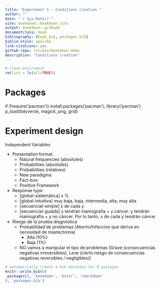 ```yaml
--- 
title: "Experiment 1 - Conditions creation "
author: ""
date: "`r Sys.Date()`"
site: bookdown::bookdown_site
output: bookdown::gitbook
documentclass: book
bibliography: [book.bib, packages.bib]
biblio-style: apalike
link-citations: yes
github-repo: rstudio/bookdown-demo
description: "Conditions creation"
---
```



```r
# Clean enviroment
rm(list = ls(all=TRUE))
```

# Packages
if (!require('pacman')) install.packages('pacman'); library('pacman')
p_load(tidyverse, magick, png, grid)

# Experiment design 

Independent Variables

* Presentation format:
    + Natural frequencies (absolutes)
    + Probabilities (absolutes)
    + Probabilities (relatives)
    + New paradigma
    + Fact-box
    + Positive Framework

* Response type
    + [global-sistemática]    x %  
    + [global-intuitiva] muy baja, baja, intermedia, alta, muy alta
    + [secuencial-simple]   x   de cada   y  
    + [secuencial-guiada]  y   tendrán mamografía + y cáncer.   y   tendrán mamografía + y no cáncer. Por lo tanto,   x   de cada   y   tendrán cáncer

* Riesgo de la prueba diagnóstica
    + Probabilidad de problemas (Aborto/Infeccion que deriva en necesidad de mastectomia)
        + Alta (10%)
        + Baja (1%)
    + NO vamos a manipular el tipo de problemas (Grave (consecuencias negativas irreversibles), Leve (cierto riesgo de consecuencias negativas reversibles / negligibles))


```r
# automatically create a bib database for R packages
knitr::write_bib(c(
.packages(), 'bookdown', 'knitr', 'rmarkdown'
), 'packages.bib')
```